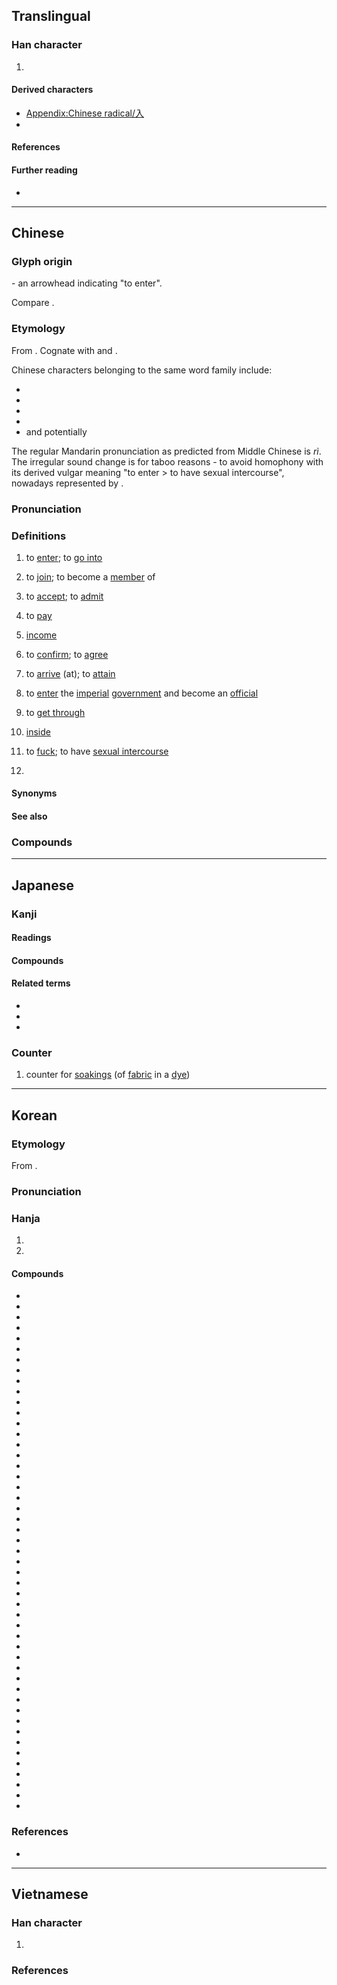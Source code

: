 {{also|人|𠆢|八|ㅅ|ג|λ}}
{{character info/subpage}}
{{character info/subpage|⼊}}
{{commonscat}}

==Translingual==
{{CJKV-forms|入|入|入|入}}
{{stroke order|type=animate}}

===Han character===
{{Han char|rn=11|rad=入|as=00|sn=2|four=80000|canj=OH|ids=⿹乀丿}}

# {{mul-kangxi radical-def}}

====Derived characters====
* [[Appendix:Chinese radical/入]]
* {{l|mul|[[叺]] [[圦]] [[扖]] [[𣱿]] [[込]] [[杁]] [[釞]] [[魞]] [[鳰]] [[內]] [[㐈]] [[屳]] [[㠳]] [[籴]] [[肏]] [[䓥]] [[㞥]] [[㚒]] [[㒼]]}}

====References====
{{Han ref|kx=0125.320|dkj=01415|dj=0266.180|hdz=10102.010|uh=5165}}

====Further reading====
* {{R:wikidata|Q3594935|入}}

----

==Chinese==
{{zh-forms}}

===Glyph origin===
{{Han etyl}}
{{liushu|i}} - an arrowhead indicating "to enter".

Compare {{zh-l|人}}.

===Etymology===
From {{inh|zh|sit-pro|*nup ~ nip}}. Cognate with {{cog|bo|ནུབ||to fall (gradually), sink, to set; to decay, to decline}} and {{cog|my|နိပ်||to decline (e.g. price); to be suppressed, to settle, to be quelled}}.

Chinese characters belonging to the same word family include:
* {{och-l|納|to make enter}}
* {{och-l|內|inside}}
* {{och-l|軜|reins on the inside of the horse}}
* {{och-l|妠|to marry (a girl)}}
* and potentially {{cog|yue|-}} {{zh-m|*擸|tr=laap3|to bring together, to collect}}

The regular Mandarin pronunciation as predicted from Middle Chinese is ''rì''. The irregular sound change is for taboo reasons - to avoid homophony with its derived vulgar meaning "to enter > to have sexual intercourse", nowadays represented by {{zh-l|日}}.

===Pronunciation===
{{zh-pron
|m=rù
|m-s=ru2/ri2
|dg=ву1
|c=jap6
|c-t=yip5
|g=liit6
|h=pfs=ngi̍p;gd=ngib6
|j=rueh4
|mb=nì
|md=ĭk/nĭk
|md_note=ĭk - literary; nĭk - vernacular
|mn=zz,kh,sg:ji̍p/xm,qz,jj,tp,sg:li̍p
|mn-t=rib8/rig8
|mn-t_note=rig8 - Chenghai
|w=5zeq,5nyiq
|w_note=5zeq - literary; 5nyiq - vernacular
|x=y6
|mc=y
|oc=y
|ma=y
|cat=v,n
}}

===Definitions===
{{zh-hanzi}}

# to [[enter]]; to [[go into]]
#: {{zh-x|入 嚟 坐 啦！|Come in and sit!|C}}
#: {{zh-x|入春|to enter into spring}}
#: {{zh-x|病 從 口 入，禍 從 口 出|illness comes in via the mouth because of food and trouble goes out via the mouth because of words}}
#: {{zh-syn|進}}
#: {{zh-ant|出}}
# to [[join]]; to become a [[member]] of
#: {{zh-x|加入|to join}}
#: {{zh-x|入黨|to join a political party}}
# {{lb|zh|literary}} to [[accept]]; to [[admit]]
# {{lb|zh|literary}} to [[pay]]
# [[income]]
#: {{zh-x|收入|income}}
#: {{zh-x|歲入|annual '''income'''}}
# to [[confirm]]; to [[agree]]
#: {{zh-x|入情入理|to be fair and reasonable}}
# to [[arrive]] (at); to [[attain]]
# {{lb|zh|literary}} to [[enter]] the [[imperial]] [[government]] and become an [[official]]
# {{lb|zh|telephony}} to [[get through]]
#: {{zh-syn|通}}
# {{lb|zh|Cantonese}} [[inside]]
#: {{zh-x|入面|inside|C}}
# {{lb|zh|literary|dialectal Mandarin|dialectal Wu|vulgar}} to [[fuck]]; to have [[sexual intercourse]]
#: {{zh-syn|日}}
# {{zh-abbrev|入聲|the {{w|checked tone}}}}
#: {{zh-x|陽入|light checked tone}}

====Synonyms====
{{zh-dial|進}}

====See also====
{{table:Chinese tones/zh}}

===Compounds===
{{zh-der|hide_pron=1|不入虎穴，焉得虎子|並入|中入|乘虛而入|介入|代入|低入|低收入|併入|入不敷出|入世|入伍|入伍生|入伙|入住|入侵|入侵者|入口|入口頁|入味|入土|入土為安|入場|入場券|入場式|入場費|入境|入境問俗|入境簽證|入境隨俗|入夜|入學|入學率|入座|入微|入情入理|入手|入時|入會|入木三分|入樽|入殮|入海口|入涅|入獄|入盟|入眠|入睡|入神|入籍|入聖|入聯|入聲|入肉|入股|入藥|入迷|入道|入選|入鄉隨俗|入門|入門課程|入關|入院|入面|入風口|入黨|侵入|傳入|再入|准入|凹入|出入|切入|列入|加入|匯入|吸入|單刀直入|四捨五入|固定收入|國民收入|地租收入|墜入|存入|封入|導入|嵌入|市場準入|平均收入|年收入|引入|悟入|慎入|投入|拉入|捲入|排入|插入|擠入|攝入|收入|攻入|敲入|月收入|格格不入|步入|歲入|歸入|毛收入|沁入|注入|流入|浸入|淨收入|深入|混入|參入|滲入|潛入|營業收入|病從口入|登入|破門而入|禁止駛入|簽入|納入|總收入|考入|落入|融入|衝入|裝入|走入|載入|輸入|轉入|進入|遷入|選入|錄入|鍵入|闌入|闖入|陷入|靜脈注入|駛入|陰入|入贅|入冬|入秋|陽入|入來|入格|押入|踏入|入心}}

{{zh-cat|Elementary}}

----

==Japanese==

===Kanji===
{{ja-kanji|grade=1|rs=入00}}

====Readings====
{{ja-readings
|goon=にゅう<にふ
|kanon=じゅう<じふ
|kanyoon=じゅ, にっ<にふ
|kun=い-る, い-り, い-れる, はい-る<はひ-る
|nanori=いり, いる, しお, しほ, なり
}}

====Compounds====
{{col4-u|ja
|{{ja-r|圧%入|あつ%にゅう}}
|{{ja-r|移%入|い%にゅう}}
|{{ja-r|介%入|かい%にゅう}}
|{{ja-r|加%入|か%にゅう}}
|{{ja-r|陥%入|かん%にゅう}}
|{{ja-r|観%入|かん%にゅう}}
|{{ja-r|嵌%入|かん%にゅう}}
|{{ja-r|貫%入|かん%にゅう}}
|{{ja-r|記%入|き%にゅう}}
|{{ja-r|吸%入|きゅう%にゅう}}
|{{ja-r|工%具%入|こう%ぐ%いれ}}
|{{ja-r|購%入|こう%にゅう}}
|{{ja-r|混%入|こん%にゅう}}
|{{ja-r|悟%入|ご%にゅう}}
|{{ja-r|塵%入|ごみ%いれ}}
|{{ja-r|歳%入|さい%にゅう}}
|{{ja-r|算%入|さん%にゅう}}
|{{ja-r|参%入|さん%にゅう}}
|{{ja-r|四%捨%五%入|し%しゃ% ご%にゅう}}
|{{ja-r|収%入|しゅう%にゅう}}
|{{ja-r|出%入|しゅつ%にゅう}}
|{{ja-r|新%入|しん%にゅう}}
|{{ja-r|侵%入|しん%にゅう}}
|{{ja-r|進%入|しん%にゅう}}
|{{ja-r|浸%入|しん%にゅう}}
|{{ja-r|切%入|せつ%にゅう}}
|{{ja-r|先%入|せん%にゅう}}
|{{ja-r|潜%入|せん%にゅう}}
|{{ja-r|挿%入|そう%にゅう}}
|{{ja-r|単%刀%直%入|たん%とう%ちょく%にゅう}}
|{{ja-r|代%入|だい%にゅう}}
|{{ja-r|注%入|ちゅう%にゅう}}
|{{ja-r|闖%入|ちん%にゅう}}
|{{ja-r|転%入|てん%にゅう}}
|{{ja-r|投%入|とう%にゅう}}
|{{ja-r|突%入|とつ%にゅう}}
|{{ja-r|導%入|どう%にゅう}}
|{{ja-r|納%入|のう%にゅう}}
|{{ja-r|搬%入|はん%にゅう}}
|{{ja-r|場%所%入|ば%しょ%いり}}
|{{ja-r|一%入|ひと%しお}}
|{{ja-r|平%上%去%入|ひょう%じょう%きょ%にゅう}}
|{{ja-r|封%入|ふう%にゅう}}
|{{ja-r|編%入|へん%にゅう}}
|{{ja-r|没%入|ぼつ%にゅう}}
|{{ja-r|申%入|もうし%いれ}}
|{{ja-r|輸%入|ゆ%にゅう}}
|{{ja-r|濫%入|らん%にゅう}}
|{{ja-r|乱%入|らん%にゅう}}
|{{ja-r|流%入|りゅう%にゅう}}
|{{ja-r|弯%入|わん%にゅう}}
|{{ja-r|彎%入|わん%にゅう}}
|{{ja-r|湾%入|わん%にゅう}}
|{{ja-r|押%入|おし%いれ}}
|{{ja-r|婿%入|むこ%いり}}
|{{ja-r|入%会|にゅう%かい}}
|{{ja-r|立%入%禁%止|たち%.いり%きん%し}}
|{{ja-r|入%口|いり%ぐち}}
|{{ja-r|入%江|いり%え}}
|{{ja-r|嫁%入%道%中|よめ%いり%どう%ちゅう}}
|{{ja-r|入%日|いり%ひ}}
|{{ja-r|入%母%屋|いり%も%や}}
|{{ja-r|入%婿|いり%むこ}}
|{{ja-r|入り%目|いり%め}}
|{{ja-r|入%墨|いれ%ずみ}}
|{{ja-r|入%院|にゅう%いん}}
|{{ja-r|入%営|にゅう%えい}}
|{{ja-r|入%園|にゅう%えん}}
|{{ja-r|入%苑|にゅう%えん}}
|{{ja-r|入%荷|にゅう%か}}
|{{ja-r|入%海|いり%うみ}}
|{{ja-r|入%閣|にゅう%かく}}
|{{ja-r|入%学|にゅう%がく}}
|{{ja-r|入%掛|いれ%かけ}}
|{{ja-r|入%棺|にゅう%かん}}
|{{ja-r|入%監|にゅう%かん}}
|{{ja-r|入%居|にゅう%きょ}}
|{{ja-r|入%渠|にゅう%きょ}}
|{{ja-r|入%漁|にゅう%ぎょ}}
|{{ja-r|入%京|にゅう%きょう}}
|{{ja-r|入%境|にゅう%きょう}}
|{{ja-r|入%金|にゅう%きん}}
|{{ja-r|入%庫|にゅう%こ}}
|{{ja-r|入%御|にゅう%ご}}
|{{ja-r|入%交|いり%まじり}}
|{{ja-r|入%坑|にゅう%こう}}
|{{ja-r|入%校|にゅう%こう}}
|{{ja-r|入%港|にゅう%こう}}
|{{ja-r|入%稿|にゅう%こう}}
|{{ja-r|入%貢|にゅう%こう}}
|{{ja-r|入%国|にゅう%こく}}
|{{ja-r|入%獄|にゅう%ごく}}
|{{ja-r|入%魂|にゅう%こん}}
|{{ja-r|入%札|にゅう%さつ}}
|{{ja-r|入%試|にゅう%し}}
|{{ja-r|入%歯|いれ%ば}}
|{{ja-r|入%室|にゅう%しつ}}
|{{ja-r|入%質|にゅう%しち}}
|{{ja-r|入%舎|にゅう%しゃ}}
|{{ja-r|入%射|にゅう%しゃ}}
|{{ja-r|入%社|にゅう%しゃ}}
|{{ja-r|入%寂|にゅう%じゃく}}
|{{ja-r|入%手|にゅう%しゅ}}
|{{ja-r|入%塾|にゅう%じゅく}}
|{{ja-r|入%所|にゅう%しょ}}
|{{ja-r|入%賞|にゅう%しょう}}
|{{ja-r|入%城|にゅう%じょう}}
|{{ja-r|入%場|にゅう%じょう}}
|{{ja-r|入%植|にゅう%しょく}}
|{{ja-r|入%神|にゅう%しん}}, {{ja-r|入%伸|にゅう%しん}}
|{{ja-r|入%信|にゅう%しん}}
|{{ja-r|入%水|じゅ%すい}}, {{ja-r|入%水|にゅう%すい}}
|{{ja-r|入%声|にっ%しょう}}
|{{ja-r|入%籍|にゅう%せき}}
|{{ja-r|入%船|にゅう%せん}}, {{ja-r|入%船|いり%ふね}}, {{ja-r|入%船|^いり%ふね}}
|{{ja-r|入%選|にゅう%せん}}
|{{ja-r|入%相|いり%あい}}
|{{ja-r|入%隊|にゅう%たい}}
|{{ja-r|入%団|にゅう%だん}}
|{{ja-r|入%朝|にゅう%ちょう}}
|{{ja-r|入%超|にゅう%ちょう}}
|{{ja-r|入%津|にゅう%しん}}
|{{ja-r|入%定|にゅう%じょう}}
|{{ja-r|入%廷|にゅう%たい}}
|{{ja-r|入%電|にゅう%でん}}
|{{ja-r|入%党|にゅう%とう}}
|{{ja-r|入%唐|にっ%とう}}
|{{ja-r|入%湯|にゅう%とう}}
|{{ja-r|入%道|にゅう%どう}}
|{{ja-r|入%内|じゅ%だい}}
|{{ja-r|入%念|にゅう%ねん}}
|{{ja-r|入梅|つゆいり}}, {{ja-r|入%梅|にゅう%ばい}}
|{{ja-r|入%費|にゅう%ひ}}
|{{ja-r|入%夫|にゅう%ふ}}
|{{ja-r|入%府|にゅう%ふ}}
|{{ja-r|入%部|にゅう%ぶ}}
|{{ja-r|入%仏|にゅう%ぶつ}}
|{{ja-r|入%物|いれ%もの}}
|{{ja-r|入%幕|にゅう%まく}}
|{{ja-r|入%滅|にゅう%めつ}}
|{{ja-r|入%綿|いれ%わた}}
|{{ja-r|入%木|にゅう%ぼく}}
|{{ja-r|入%門|にゅう%もん}}
|{{ja-r|入%用|にゅう%よう}}
|{{ja-r|入%浴|にゅう%よく}}
|{{ja-r|入%来|にゅう%らい}}
|{{ja-r|入%洛|じゅ%らく}}, {{ja-r|入%洛|にゅう%らく}}
|{{ja-r|入%力|にゅう%りょく}}
|{{ja-r|入%牢|にゅう%ろう}}
|{{ja-r|入%冦|にゅう%こう}}
|{{ja-r|入%寇|にゅう%こう}}
|{{ja-r|入%鋏|にゅう%きょう}}
}}

====Related terms====
* {{l|ja|入る}}
* {{l|ja|入れる}}
* {{l|ja|入り}}

===Counter===
{{ja-pos|しお|counter}}

# {{lb|ja|archaic|sort=しお}} counter for [[soaking]]s (of [[fabric]] in a [[dye]])

----

==Korean==

===Etymology===
From {{der|ko|ltc|-}} {{ltc-l|入}}.

{{collapse|
* {{hanja-dongguk|ᅀᅵᆸ〮|zíp}}
* {{hanja-sinjeung|입|ip}}
|Historical readings
|bg=#FFFFFF}}

===Pronunciation===
{{ko-hanja-pron|입}}

===Hanja===
{{ko-hanja-search}}
{{ko-hanja|들다|들|입}}

# {{hanja form of|입|[[enter]]}}
# {{hanja form of|입|[[come in]] (to); [[join]]}}

====Compounds====
{{der-top3|Compounds}}
* {{ko-l|입경|入京}}
* {{ko-l|입교|入校}}
* {{ko-l|입구|入口}}
* {{ko-l|입금|入金}}
* {{ko-l|입문|入門}}
* {{ko-l|입사|入社}}
* {{ko-l|입수|入手}}
* {{ko-l|입시|入試}}
* {{ko-l|입실|入室}}
* {{ko-l|입양|入養}}
* {{ko-l|입욕|入浴}}
* {{ko-l|입원|入院}}
* {{ko-l|입장|入場}}
* {{ko-l|입장료|入場料}}
* {{ko-l|입찰|入札}}
* {{ko-l|입하|入荷}}
* {{ko-l|입학|入學}}
* {{ko-l|입항|入港}}
* {{ko-l|입후|入後}}
* {{ko-l|가입|加入}}
* {{ko-l|개입|介入}}
* {{ko-l|구입|購入}}
* {{ko-l|기입|記入}}
* {{ko-l|난입|亂入}}
* {{ko-l|납입|納入}}
* {{ko-l|대입|代入}}
* {{ko-l|대입|大入}}
* {{ko-l|도입|導入}}
* {{ko-l|돌입|突入}}
* {{ko-l|매입|買入}}
* {{ko-l|몰입|沒入}}
* {{ko-l|반입|搬入}}
* {{ko-l|삽입|揷入}}
* {{ko-l|수입|收入}}
* {{ko-l|수입|輸入}}
* {{ko-l|신입|新入}}
* {{ko-l|신입생|新入生}}
* {{ko-l|예입|預入}}
* {{ko-l|영입|迎入}}
* {{ko-l|유입|流入}}
* {{ko-l|잠입|潛入}}
* {{ko-l|전입|轉入}}
* {{ko-l|주입|注入}}
* {{ko-l|진입|進入}}
* {{ko-l|출입|出入}}
* {{ko-l|침입|侵入}}
* {{ko-l|투입|投入}}
* {{ko-l|편입|編入}}
* {{ko-l|흡입|吸入}}
{{der-bottom}}

===References===
* {{R:hanjadoc|651}}

----

==Vietnamese==
{{attention|vi}}

===Han character===
{{vi-readings|rs=入00
|hanviet=nhập-tdcndg;tdcntd;gdhn
|phienthiet=
|nom=nhập-tdcntd;gdhn, nhạp-gdhn;btcn, nhấp-tdcndg, nhắp-tdcndg, vào-tdcndg, nhép-gdhn, nhẹp-gdhn
}}

# {{han tu form of|nhập|to [[enter]]; to [[join]]}}

===References===
<references/>

[[Category:CJKV radicals| ]]